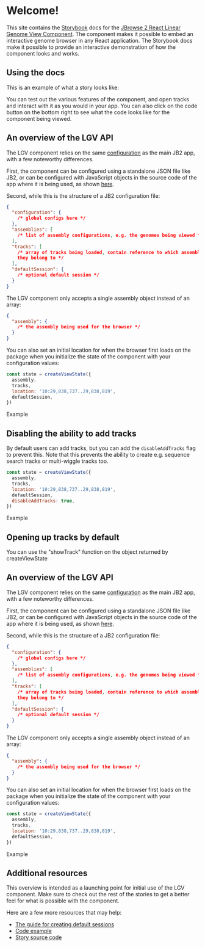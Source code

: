 
<Meta title="Getting Started" />

# Welcome!

This site contains the [Storybook](https://storybook.js.org/) docs for the
[JBrowse 2 React Linear Genome View Component](https://www.npmjs.com/package/@jbrowse/react-linear-genome-view).
The component makes it possible to embed an interactive genome browser in any
React application.
The Storybook docs make it possible to provide an interactive demonstration of
how the component looks and works.

## Using the docs

This is an example of what a story looks like:

<Canvas>
  <Story id="linear-view--one-linear-genome-view" />
</Canvas>

You can test out the various features of the component, and open tracks and
interact with it as you would in your app. You can also click on the code
button on the bottom right to see what the code looks like for the component
being viewed.

## An overview of the LGV API

The LGV component relies on the same
[configuration](https://jbrowse.org/jb2/docs/config_guide) as the main JB2 app,
with a few noteworthy differences.

First, the component can be configured using a standalone JSON file like JB2,
or can be configured with JavaScript objects in the source code of the app
where it is being used, as shown
[here](https://github.com/GMOD/jbrowse-components/blob/HEAD/products/jbrowse-react-linear-genome-view/docs/example.md).

Second, while this is the structure of a JB2 configuration file:

```json
{
  "configuration": {
    /* global configs here */
  },
  "assemblies": [
    /* list of assembly configurations, e.g. the genomes being viewed */
  ],
  "tracks": [
    /* array of tracks being loaded, contain reference to which assembl(y/ies)
    they belong to */
  ],
  "defaultSession": {
    /* optional default session */
  }
}
```

The LGV component only accepts a single assembly object instead of an array:

```json
{
  "assembly": {
    /* the assembly being used for the browser */
  }
}
```

You can also set an initial location for when the browser first loads on the package
when you initialize the state of the component with your configuration values:

```js
const state = createViewState({
  assembly,
  tracks,
  location: '10:29,838,737..29,838,819',
  defaultSession,
})
```

Example

<Canvas withSource="open">
  <Story id="linear-view--using-loc-object" />
</Canvas>

## Disabling the ability to add tracks

By default users can add tracks, but you can add the `disableAddTracks` flag to
prevent this. Note that this prevents the ability to create e.g. sequence search
tracks or multi-wiggle tracks too.

```js
const state = createViewState({
  assembly,
  tracks,
  location: '10:29,838,737..29,838,819',
  defaultSession,
  disableAddTracks: true,
})
```

Example

<Canvas withSource="open">
  <Story id="linear-view--disable-add-tracks" />
</Canvas>

## Opening up tracks by default

You can use the "showTrack" function on the object returned by
createViewState

<Canvas withSource="open">
  <Story id="linear-view--with-show-track" />
</Canvas>

## An overview of the LGV API

The LGV component relies on the same
[configuration](https://jbrowse.org/jb2/docs/config_guide) as the main JB2 app,
with a few noteworthy differences.

First, the component can be configured using a standalone JSON file like JB2,
or can be configured with JavaScript objects in the source code of the app
where it is being used, as shown
[here](https://github.com/GMOD/jbrowse-components/blob/HEAD/products/jbrowse-react-linear-genome-view/docs/example.md).

Second, while this is the structure of a JB2 configuration file:

```json
{
  "configuration": {
    /* global configs here */
  },
  "assemblies": [
    /* list of assembly configurations, e.g. the genomes being viewed */
  ],
  "tracks": [
    /* array of tracks being loaded, contain reference to which assembl(y/ies)
    they belong to */
  ],
  "defaultSession": {
    /* optional default session */
  }
}
```

The LGV component only accepts a single assembly object instead of an array:

```json
{
  "assembly": {
    /* the assembly being used for the browser */
  }
}
```

You can also set an initial location for when the browser first loads on the package
when you initialize the state of the component with your configuration values:

```js
const state = createViewState({
  assembly,
  tracks,
  location: '10:29,838,737..29,838,819',
  defaultSession,
})
```

Example

<Canvas withSource="open">
  <Story id="linear-view--using-loc-object" />
</Canvas>

## Additional resources

This overview is intended as a launching point for initial use of the LGV component.
Make sure to check out the rest of the stories to get a better feel for what is possible
with the component.

Here are a few more resources that may help:

- [The guide for creating default sessions](/?path=/story/default-sessions--page)
- [Code example](https://github.com/GMOD/jbrowse-components/blob/HEAD/products/jbrowse-react-linear-genome-view/docs/example.md)
- [Story source code](https://github.com/GMOD/jbrowse-components/tree/main/products/jbrowse-react-linear-genome-view/stories)
